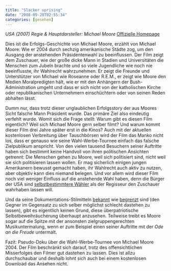 ```yaml
---
title: "Slacker uprising"
date: "2008-09-28T02:55:34"
categories: [gesehen]
---
```


*USA (2007)
Regie & Hauptdarsteller: Michael Moore*
[Offizielle Homepage](http://slackeruprising.com/)

Dies ist die Erfolgs-Geschichte von Michael Moore, erzählt von Michael Moore: Wie er 2004 durch sechzig amerikanische Städte zog, um den Ausgang der anstehenden Präsidentenwahl zu beeinflussen. Der Film zeigt dem Zuschauer, wie der große dicke Mann in Stadien und Universitäten die Menschen zum Jubeln brachte und so viele Jugendliche wie noch nie beeinflusste, ihr Wahlrecht wahrzunehmen. Er zeigt die Freunde und Unterstützer von Michael wie Roseanne oder R.E.M., er zeigt wie Moore den Medien Moralpredigten hält, wie er mit den Anhängern der Bush-Administration umgeht und dass er sich nicht von der katholischen Kirche oder republikanischen Unternehmern einschüchtern oder von seinen Reden abhalten lässt.

Dumm nur, dass trotz dieser unglaublichen Erfolgsstory der aus Moores Sicht falsche Mann Präsident wurde. Das primäre Ziel also eindeutig verfehlt wurde. Womit sich die Frage stellt: Warum gibt es diesen Film eigentlich? Weil sich Michael Moore gern selber filmt? Und warum kommt dieser Film drei Jahre später erst in die Kinos? Auch mit der aktuellen kostenlosen Verbreitung über Tauschbörsen wird der Film das Manko nicht los, dass er genauso wie seine Wahl-Werbe-Tournee einfach das falsche Zielpublikum anspricht. Von den vielen tausend Besuchern seiner Auftritte haben sich bestimmt keine Handvoll von ihren politischen Ansichten getrennt: Die Menschen gehen zu Moore, weil sich politisiert sind, nicht weil sie sich politisieren lassen wollen. Er mag sicherlich einigen jungen Amerikanern bewusst gemacht haben, ihr Wahlrecht auch aktiv zu nutzen, aber objektiv kann dies niemand belegen. Und vor allem wird dieser Film noch viel weniger Einfluss auf die anstehende Wahl haben, denn die Bürger der USA sind [selbstbestimmtere Wähler](http://usaerklaert.wordpress.com/2008/09/16/wahlen-teil-6-gewaltenteilung-als-faktor-bei-der-prasidentenwahl/) als der Regisseur den Zuschauer wahrhaben lassen will.

Und da seine Dokumentations-Stilmitteln [bekannt](/blog/2003/06/16/bowling-for-columbine/) wie [begrenzt](/blog/2004/08/03/fahrenheit-911/) sind (den Gegner im Gegensatz zu sich selber möglichst schlecht dastehen zu lassen), gibt es eigentlich keinen Grund, diese überpatriotische Selbstbeweihräucherung überhaupt anzusehen. Teilweise treibt es Moore sogar auf die Spitze mit der ansonsten zielgruppengerechten Musikuntermalung, wenn er zum Beispiel einen seiner Auftritte mit der *Ode an die Freude* untermalt.

Fazit: Pseudo-Doku über die Wahl-Werbe-Tournee von Michael Moore 2004. Der Film beschränkt sich darauf, trotz des offensichtlichen Misserfolges den Filmer gut dastehen zu lassen. Dies ist allzu durchschaubar und deshalb lohnt sich auch bei einem kostenlosen Download das Ansehen nicht.
